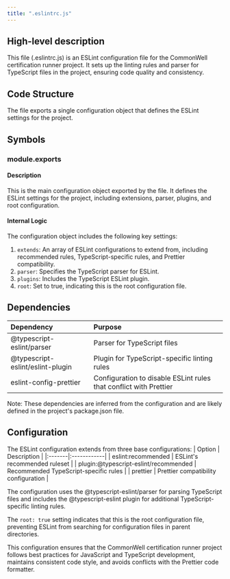 ```yaml
---
title: ".eslintrc.js"
---
```


## High-level description
This file (.eslintrc.js) is an ESLint configuration file for the CommonWell certification runner project. It sets up the linting rules and parser for TypeScript files in the project, ensuring code quality and consistency.

## Code Structure
The file exports a single configuration object that defines the ESLint settings for the project.

## Symbols

### module.exports
#### Description
This is the main configuration object exported by the file. It defines the ESLint settings for the project, including extensions, parser, plugins, and root configuration.

#### Internal Logic
The configuration object includes the following key settings:
1. `extends`: An array of ESLint configurations to extend from, including recommended rules, TypeScript-specific rules, and Prettier compatibility.
2. `parser`: Specifies the TypeScript parser for ESLint.
3. `plugins`: Includes the TypeScript ESLint plugin.
4. `root`: Set to true, indicating this is the root configuration file.

## Dependencies
| Dependency | Purpose |
|:-----------|:--------|
| @typescript-eslint/parser | Parser for TypeScript files |
| @typescript-eslint/eslint-plugin | Plugin for TypeScript-specific linting rules |
| eslint-config-prettier | Configuration to disable ESLint rules that conflict with Prettier |

Note: These dependencies are inferred from the configuration and are likely defined in the project's package.json file.

## Configuration
The ESLint configuration extends from three base configurations:
| Option | Description |
|:-------|:------------|
| eslint:recommended | ESLint's recommended ruleset |
| plugin:@typescript-eslint/recommended | Recommended TypeScript-specific rules |
| prettier | Prettier compatibility configuration |

The configuration uses the @typescript-eslint/parser for parsing TypeScript files and includes the @typescript-eslint plugin for additional TypeScript-specific linting rules.

The `root: true` setting indicates that this is the root configuration file, preventing ESLint from searching for configuration files in parent directories.

This configuration ensures that the CommonWell certification runner project follows best practices for JavaScript and TypeScript development, maintains consistent code style, and avoids conflicts with the Prettier code formatter.